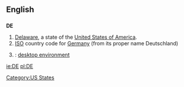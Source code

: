 {{see|Appendix:Variations of "de"}}

==English==

==={{abbreviation}}===
'''DE'''

# [[Delaware]], a state of the [[United States of America]].
# [[ISO]] country code for [[Germany]] (from its proper name Deutschland)
# {{computing}}: [[desktop environment]]

[[Category:US States]]

[[ie:DE]]
[[pl:DE]]